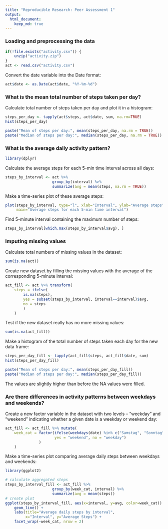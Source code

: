 ```yaml
---
title: "Reproducible Research: Peer Assessment 1"
output: 
  html_document:
    keep_md: true
---
```



### Loading and preprocessing the data
```r
if(!file.exists("activity.csv")) {
    unzip("activity.zip")
}
act <- read.csv("activity.csv")
```

Convert the date variable into the Date format:

```r
act$date <- as.Date(act$date, "%Y-%m-%d")
```

### What is the mean total number of steps taken per day?

Calculate total number of steps taken per day and plot it in a histogram:

```r
steps_per_day <- tapply(act$steps, act$date, sum, na.rm=TRUE)
hist(steps_per_day)
```

```r
paste("Mean of steps per day:", mean(steps_per_day, na.rm = TRUE))
paste("Median of steps per day:", median(steps_per_day, na.rm = TRUE))
```

### What is the average daily activity pattern?

```r
library(dplyr)
```

Calculate the average steps for each 5-min time interval across all days:

```r
steps_by_interval <- act %>%
                     group_by(interval) %>% 
                     summarize(avg = mean(steps, na.rm = TRUE))
```

Make a time-series plot of these average steps:

```r
plot(steps_by_interval, type="l", xlab="Interval", ylab="Average steps",
     main="Average steps for each 5-min time interval")
```

Find 5-minute interval containing the maximum number of steps:

```r
steps_by_interval[which.max(steps_by_interval$avg), ]
```

### Imputing missing values
 
Calculate total numbers of missing values in the dataset:

```r
sum(is.na(act))
```

Create new dataset by filling the missing values with the average of the corresponding 5-minute interval:

```r
act_fill <- act %>% transform(
    steps = ifelse(
        is.na(steps),
        yes = subset(steps_by_interval, interval==interval)$avg,
        no = steps
        )
    )
```

Test if the new dataset really has no more missing values:

```r
sum(is.na(act_fill))
```

Make a histogram of the total number of steps taken each day for the new data frame:

```r
steps_per_day_fill <- tapply(act_fill$steps, act_fill$date, sum)
hist(steps_per_day_fill)
```

```r
paste("Mean of steps per day:", mean(steps_per_day_fill))
paste("Median of steps per day:", median(steps_per_day_fill))
```
The values are slightly higher than before the NA values were filled.

### Are there differences in activity patterns between weekdays and weekends?

Create a new factor variable in the dataset with two levels – “weekday” and “weekend” indicating whether a given date is a weekday or weekend day:

```r
act_fill <- act_fill %>% mutate(
    week_cat = factor(ifelse(weekdays(date) %in% c("Samstag", "Sonntag"),
                      yes = "weekend", no = "weekday")
               )
    )
```

Make a time-series plot comparing average daily steps between weekdays and weekends:

```r
library(ggplot2)
```

```r
# calculate aggregated steps
steps_by_interval_fill <- act_fill %>%
                     group_by(week_cat, interval) %>% 
                     summarize(avg = mean(steps))
# create plot
ggplot(steps_by_interval_fill, aes(x=interval, y=avg, color=week_cat)) +
    geom_line() + 
    labs(title="Average daily steps by interval", 
         x="Interval", y="Average Steps") +
    facet_wrap(~week_cat, nrow = 2)

```

